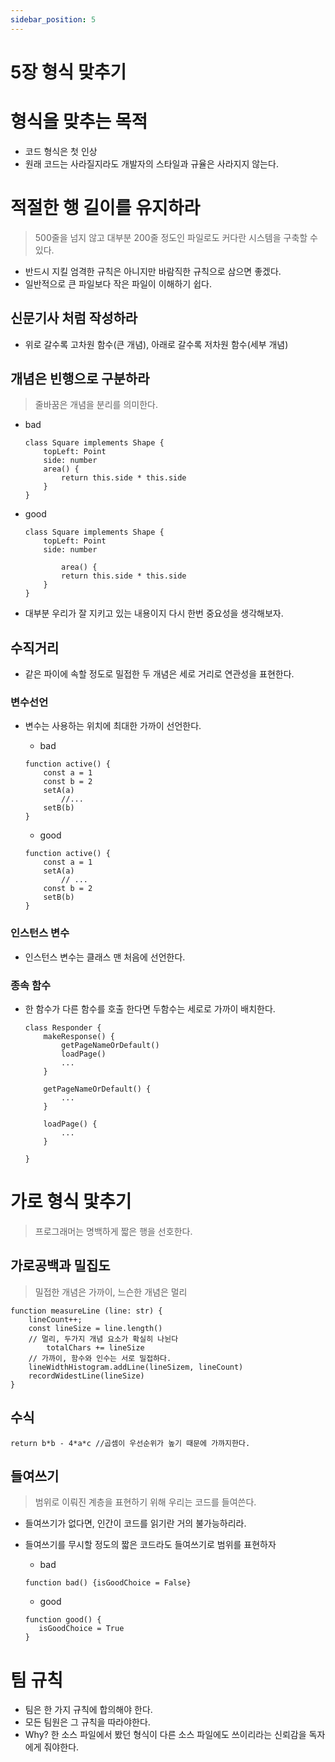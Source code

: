 ```yaml
---
sidebar_position: 5
---
```



# 5장 형식 맞추기

<Authors bookLeader='gyuseok-dev' />

# 형식을 맞추는 목적

- 코드 형식은 첫 인상
- 원래 코드는 사라질지라도 개발자의 스타일과 규율은 사라지지 않는다.

# 적절한 행 길이를 유지하라

> 500줄을 넘지 않고 대부분 200줄 정도인 파일로도 커다란 시스템을 구축할 수 있다.
> 
- 반드시 지킬 엄격한 규칙은 아니지만 바람직한 규칙으로 삼으면 좋겠다.
- 일반적으로 큰 파일보다 작은 파일이 이해하기 쉽다.

## 신문기사 처럼 작성하라

- 위로 갈수록 고차원 함수(큰 개념), 아래로 갈수록 저차원 함수(세부 개념)

## 개념은 빈행으로 구분하라

> 줄바꿈은 개념을 분리를 의미한다.
> 
- bad
    
    ```tsx
    class Square implements Shape {
        topLeft: Point
        side: number
        area() {
            return this.side * this.side
        }
    }
    ```
    
- good
    
    ```tsx
    class Square implements Shape {
        topLeft: Point
        side: number
        
    		area() {
            return this.side * this.side
        }
    }
    ```
    
- 대부분 우리가 잘 지키고 있는 내용이지 다시 한번 중요성을 생각해보자.

## 수직거리

- 같은 파이에 속할 정도로 밀접한 두 개념은 세로 거리로 연관성을 표현한다.

### **변수선언**

- 변수는 사용하는 위치에 최대한 가까이 선언한다.
    - bad
    
    ```tsx
    function active() {
        const a = 1
        const b = 2
        setA(a)
    		//...
        setB(b)
    }
    ```
    
    - good
    
    ```tsx
    function active() {
        const a = 1
        setA(a)
    		// ...
        const b = 2
        setB(b)
    }
    ```
    

### 인스턴스 변수

- 인스턴스 변수는 클래스 맨 처음에 선언한다.

### 종속 함수

- 한 함수가 다른 함수를 호출 한다면 두함수는 세로로 가까이 배치한다.
    
    ```tsx
    class Responder {
        makeResponse() {
            getPageNameOrDefault()
            loadPage()
            ...
        }
    
        getPageNameOrDefault() {
            ...
        }
    
        loadPage() {
            ...
        }
    
    }
    ```
    

# 가로 형식 맟추기

> 프로그래머는 명백하게 짧은 행을 선호한다.
> 

## 가로공백과 밀집도

> 밀접한 개념은 가까이, 느슨한 개념은 멀리
> 

```tsx
function measureLine (line: str) {
    lineCount++;
    const lineSize = line.length()
    // 멀리, 두가지 개념 요소가 확실히 나뉜다
		totalChars += lineSize 
    // 가까이, 함수와 인수는 서로 밀접하다.
    lineWidthHistogram.addLine(lineSizem, lineCount)
    recordWidestLine(lineSize)    
}
```

## 수식

```tsx
return b*b - 4*a*c //곱셈이 우선순위가 높기 때문에 가까지한다.
```

## 들여쓰기

> 범위로 이뤄진 계층을 표현하기 위해 우리는 코드를 들여쓴다.
> 
- 들여쓰기가 없다면, 인간이 코드를 읽기란 거의 불가능하리라.
- 들여쓰기를 무시할 정도의 짧은 코드라도 들여쓰기로 범위를 표현하자
    - bad
    
    ```tsx
    function bad() {isGoodChoice = False}
    ```
    
    - good
    
    ```tsx
    function good() {
       isGoodChoice = True
    }
    ```
    

# 팀 규칙

- 팀은 한 가지 규칙에 합의해야 한다.
- 모든 팀원은 그 규칙을 따라야한다.
- Why? 한 소스 파일에서 봤던 형식이 다른 소스 파일에도 쓰이리라는 신뢰감을 독자에게 줘야한다.